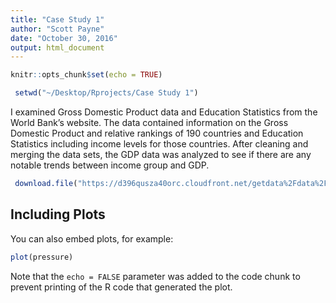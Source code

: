 ```yaml
---
title: "Case Study 1"
author: "Scott Payne"
date: "October 30, 2016"
output: html_document
---
```


```r
knitr::opts_chunk$set(echo = TRUE)
```
```r
 setwd("~/Desktop/Rprojects/Case Study 1")
```
I examined Gross Domestic Product data and Education Statistics from the World Bank’s website. The data contained information on the Gross Domestic Product and relative rankings of 190 countries and Education Statistics including income levels for those countries. After cleaning and merging the data sets, the GDP data was analyzed to see if there are any notable trends between income group and GDP.   

```r
 download.file("https://d396qusza40orc.cloudfront.net/getdata%2Fdata%2FGDP.csv", "Data/GDP190.csv")
```

## Including Plots

You can also embed plots, for example:

```r
plot(pressure)
```

Note that the `echo = FALSE` parameter was added to the code chunk to prevent printing of the R code that generated the plot.
